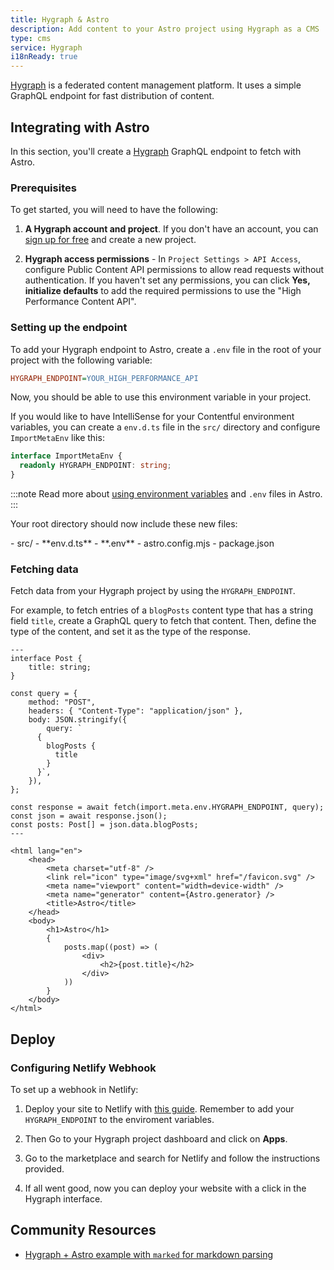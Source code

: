 ```yaml
---
title: Hygraph & Astro
description: Add content to your Astro project using Hygraph as a CMS
type: cms
service: Hygraph
i18nReady: true
---
```


[Hygraph](https://hygraph.com/) is a federated content management platform. It uses a simple GraphQL endpoint for fast distribution of content.

## Integrating with Astro

In this section, you'll create a [Hygraph](https://hygraph.com/) GraphQL endpoint to fetch with Astro.

### Prerequisites

To get started, you will need to have the following:

1. **A Hygraph account and project**. If you don't have an account, you can [sign up for free](https://app.hygraph.com/signup) and create a new project. 

2. **Hygraph access permissions** - In `Project Settings > API Access`, configure Public Content API permissions to allow read requests without authentication. If you haven't set any permissions, you can click **Yes, initialize defaults** to add the required permissions to use the "High Performance Content API".

### Setting up the endpoint

To add your Hygraph endpoint to Astro, create a `.env` file in the root of your project with the following variable:

```ini title=".env"
HYGRAPH_ENDPOINT=YOUR_HIGH_PERFORMANCE_API
```

Now, you should be able to use this environment variable in your project. 

If you would like to have IntelliSense for your Contentful environment variables, you can create a `env.d.ts` file in the `src/` directory and configure `ImportMetaEnv` like this:

```ts title="src/env.d.ts"
interface ImportMetaEnv {
  readonly HYGRAPH_ENDPOINT: string;
}
```

:::note
Read more about [using environment variables](/en/guides/environment-variables/) and `.env` files in Astro.
:::

Your root directory should now include these new files:

<FileTree title="Project Structure">
- src/
  - **env.d.ts**
- **.env**
- astro.config.mjs
- package.json
</FileTree>

### Fetching data

Fetch data from your Hygraph project by using the `HYGRAPH_ENDPOINT`. 

For example, to fetch entries of a `blogPosts` content type that has a string field `title`, create a GraphQL query to fetch that content. Then, define the type of the content, and set it as the type of the response.

```astro title="src/pages/index.astro"
---
interface Post {
	title: string;
}

const query = {
	method: "POST",
	headers: { "Content-Type": "application/json" },
	body: JSON.stringify({
		query: `
      {
        blogPosts {
          title
        }
      }`,
	}),
};

const response = await fetch(import.meta.env.HYGRAPH_ENDPOINT, query);
const json = await response.json();
const posts: Post[] = json.data.blogPosts;
---

<html lang="en">
	<head>
		<meta charset="utf-8" />
		<link rel="icon" type="image/svg+xml" href="/favicon.svg" />
		<meta name="viewport" content="width=device-width" />
		<meta name="generator" content={Astro.generator} />
		<title>Astro</title>
	</head>
	<body>
		<h1>Astro</h1>
		{
			posts.map((post) => (
				<div>
					<h2>{post.title}</h2>
				</div>
			))
		}
	</body>
</html>
```

## Deploy

### Configuring Netlify Webhook

To set up a webhook in Netlify:

1. Deploy your site to Netlify with [this guide](/en/guides/deploy/netlify/). Remember to add your `HYGRAPH_ENDPOINT` to the enviroment variables.

2. Then Go to your Hygraph project dashboard and click on **Apps**. 

3. Go to the marketplace and search for Netlify and follow the instructions provided.

4. If all went good, now you can deploy your website with a click in the Hygraph interface.

## Community Resources

- [Hygraph + Astro example with `marked` for markdown parsing](https://github.com/camunoz2/example-astrowithhygraph)

